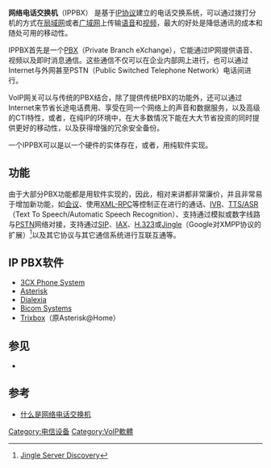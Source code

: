 {{expand|time=2011-07-22T03:38:25+00:00}}
'''网络电话交换机'''（IPPBX） 是基于[[IP协议|IP协议]]建立的电话交换系统，可以通过拨打分机的方式在[[局域网|局域网]]或者[[广域网|广域网]]上传输[[语音|语音]]和[[视频|视频]]，最大的好处是降低通讯的成本和随处可用的移动性。

IPPBX首先是一个[[PBX|PBX]]（Private Branch eXchange），它能通过IP网提供语音、视频以及即时消息通信。这些通信不仅可以在企业内部网上进行，也可以通过Internet与外网甚至PSTN（Public Switched Telephone Network）电话间进行。

VoIP网关可以与传统的PBX结合，除了提供传统PBX的功能外，还可以通过Internet来节省长途电话费用、享受在同一个网络上的声音和数据服务，以及高级的CTI特性，或者，在纯IP的环境中，在大多数情况下能在大大节省投资的同时提供更好的移动性，以及获得增强的冗余安全备份。

一个IPPBX可以是以一个硬件的实体存在，或者，用纯软件实现。

==功能==

由于大部分PBX功能都是用软件实现的，因此，相对来讲都非常廉价，并且非常易于增加新功能，如[[会议|会议]]、使用[[XML-RP|XML-RP]]C等控制正在进行的通话、[[互動式語音應答|IVR]]、[[TTS/ASR|TTS/ASR]]（Text To Speech/Automatic Speech Recognition）、支持通过模拟或数字线路与[[公共交换电话网|PSTN]]网络对接，支持通过[[SIP|SIP]]、[[IAX|IAX]]、[[H.323|H.323]]或[[Jingle|Jingle]]（Google对XMPP协议的扩展）<ref>[https://developers.google.com/talk/jep_extensions/jingleinfo Jingle Server Discovery]</ref>以及其它协议与其它通信系统进行互联互通等。

== IP PBX软件 ==
*[[3CX_Phone_System|3CX Phone System]]
*[[Asterisk|Asterisk]]
*[[Dialexia|Dialexia]]
*[[Bicom_Systems|Bicom Systems]]
*[[Trixbox|Trixbox]]（原Asterisk@Home）

== 参见 ==
* {{le|云通信|Cloud communications}}

==参考==
{{reflist}}
*[https://web.archive.org/web/20111117145237/http://www.wiseuc.com/zt/zt_22/ztcon_445.shtml 什么是网络电话交换机]

{{Telecommunications}}
[[Category:电信设备|Category:电信设备]]
[[Category:VoIP軟體|Category:VoIP軟體]]
